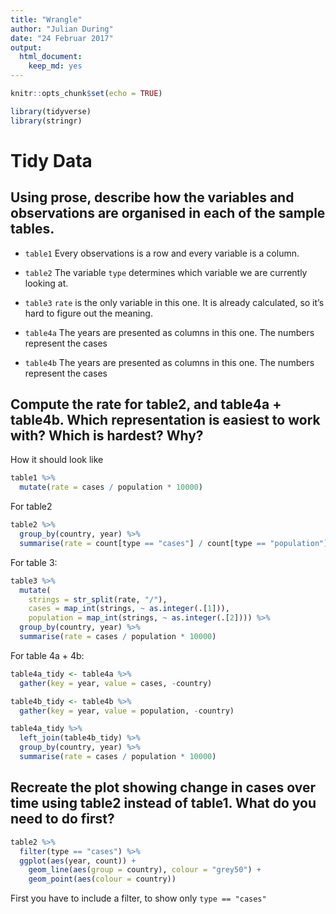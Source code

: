 ```yaml
---
title: "Wrangle"
author: "Julian During"
date: "24 Februar 2017"
output: 
  html_document: 
    keep_md: yes
---
```


```r
knitr::opts_chunk$set(echo = TRUE)
```

```r
library(tidyverse)
library(stringr)
```


# Tidy Data

## Using prose, describe how the variables and observations are organised in each of the sample tables.

* `table1`
Every observations is a row and every variable is a column.

* `table2`
The variable `type` determines which variable we are currently looking at.

* `table3`
`rate` is the only variable in this one. It is already calculated, so it's hard 
to figure out the meaning.

* `table4a`
The years are presented as columns in this one. The numbers represent the cases

* `table4b`
The years are presented as columns in this one. The numbers represent the cases

## Compute the rate for table2, and table4a + table4b. Which representation is easiest to work with? Which is hardest? Why?

How it should look like

```r
table1 %>% 
  mutate(rate = cases / population * 10000)
```

For table2

```r
table2 %>% 
  group_by(country, year) %>% 
  summarise(rate = count[type == "cases"] / count[type == "population"] * 10000)
```

For table 3: 

```r
table3 %>% 
  mutate(
    strings = str_split(rate, "/"), 
    cases = map_int(strings, ~ as.integer(.[1])), 
    population = map_int(strings, ~ as.integer(.[2]))) %>% 
  group_by(country, year) %>% 
  summarise(rate = cases / population * 10000)
```

For table 4a + 4b: 

```r
table4a_tidy <- table4a %>% 
  gather(key = year, value = cases, -country)

table4b_tidy <- table4b %>% 
  gather(key = year, value = population, -country)

table4a_tidy %>% 
  left_join(table4b_tidy) %>% 
  group_by(country, year) %>% 
  summarise(rate = cases / population * 10000)
```

## Recreate the plot showing change in cases over time using table2 instead of table1. What do you need to do first?

```r
table2 %>% 
  filter(type == "cases") %>% 
  ggplot(aes(year, count)) + 
    geom_line(aes(group = country), colour = "grey50") + 
    geom_point(aes(colour = country))
```

First you have to include a filter, to show only `type == "cases"`